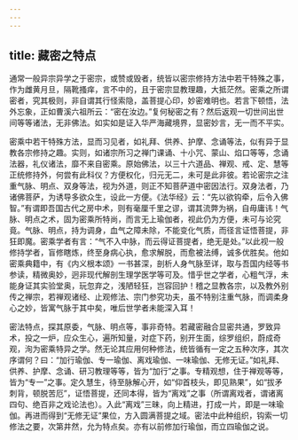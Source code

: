 ```yaml
---
---
---
```

title: 藏密之特点
---




通常一般异宗异学之于密宗，或赞或毁者，统皆以密宗修持方法中若干特殊之事，作为雌黄月旦，隔靴搔痒，言不中的，且于密宗显教理趣，大抵茫然。密乘之所谓密者，究其极则，非自谓其行怪索隐，盖菩提心印，妙密难明也。若言下顿悟，法外忘象，正如曹溪六祖所云：“密在汝边。”复何秘密之有？然后返观一切世间出世间等等诸法，无非佛法。如实如是证入华严海藏境界，显密妙言，无一而不平实。

密乘中若干特殊方法，显而习见者，如礼拜、供养、护摩、念诵等法，似有异于显教各宗修持之趣。实则，如诸宗所习之禅门课诵、十小咒、蒙山、焰口等等，念诵法器，礼仪诸法，靡不来自密乘。原始佛法，以三十六道品、禅观、戒、定、慧等正统修持外，何尝有此科仪？方便权化，归元无二，未可是此非彼。若论密宗之注重气脉、明点、双身等法，视为外道，则正不知菩萨道中密因法行。双身法者，乃诸佛菩萨，为诱导多欲众生，设此一方便。《法华经》云：“先以欲钩牵，后令入佛智。”有谓即吾国古代之房中术，则有毫厘千里之谬，谓其流弊为祸，自毋庸讳！气脉、明点之术，固为密乘所特尚，而言无上瑜伽者，视此仍为方便，未可与论究竟。气脉、明点，持为调身，血气之障未除，不能变化气质，而径言证悟菩提，非狂即魔。密乘学者有言：“气不入中脉，而云得证菩提者，绝无是处。”以此视一般修持学者，盲修瞎炼，终至身病心执，愈求解脱，而愈被法缚，诚多优胜矣。他如密乘典籍中，有《内义根本颂》一书甚深，剖析人身气脉至详，取与吾国内经等书参读，精微奥妙，迥非现代解剖生理学医学等可及。惜乎世之学者，心粗气浮，未能身证其实验堂奥，玩忽弃之，浅陋轻狂，岂容回护！稽之显教各宗，以及教外别传之禅宗，若禅观诸经、止观修法、宗门参究功夫，虽不特别注重气脉，而调柔身心之妙，皆寓气脉于其中矣，唯后世学者未能深入耳！

密法特点，探其原委，气脉、明点等，事非奇特。若藏密融合显密共通，罗致异术，投之一炉，应众生心，遍所知量，对症下药，别开生面，综罗组织，蔚成奇观，洵为密乘特异之学。然无论其应用何种修法，统皆循有一定之五种次序，其次序谓何？曰：“加行瑜伽、专一瑜伽、离戏瑜伽、一味瑜伽、无修无证。”如礼拜、供养、护摩、念诵、研习教理等等，皆为“加行”之事。专精观想，住于禅观等等，皆为“专一”之事。定久慧生，待至脉解心开，如“仰首枝头，即见熟果”，如“拔矛刺背，顿脱苦厄”，证悟菩提，还同本得，皆为“离戏”之事（所谓离戏者，谓诸离四句、绝百非之戏论法也）。入此“离戏”三昧，向上精进，打成一片，即是一味瑜伽。再进而得到“无修无证”果位，方入圆满菩提之域。密法中此种组织，钩索一切修法之要，次第井然，允为特点矣。亦有以前修加行瑜伽，而立四瑜伽之说。